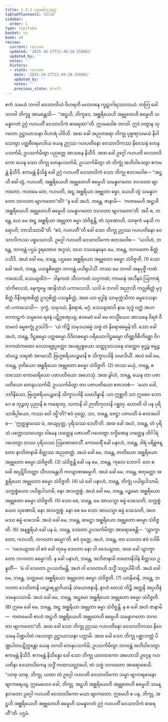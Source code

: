 ```yaml
---
title: 1.3.1 ပဌမော်ဂ္ဂသုတ္တ
tableOfContents: false
sidebar:
  order: 1
type: tipitaka
basket: su
book: a8
review:
  current: review
  updated: '2025-10-27T21:48:28.556061'
  updated_by: ''
  notes: ''
  history:
  - state: review
    date: '2025-10-27T21:48:28.556061'
    updated_by: ''
    notes: ''
    previous_state: draft
---
```



<ReviewStatus review={frontmatter.review} showDetails={true} />

<HypothesisAnnotation frontmatter={frontmatter} />

<DynamicBreadcrumb />

<Division number="21" book="a8" e="ch" v="17" p="47">

<Paragraph number="213" book="a8">
ဧကံ သမယံ ဘဂဝါ ဝေသာလိယံ ဝိဟရတိ မဟာဝနေ ကူဋာဂါရသာလာယံ. တတြ ခေါ ဘဂဝါ ဘိက္ခူ အာမန္တေသိ—  “အဋ္ဌဟိ, ဘိက္ခဝေ, အစ္ဆရိယေဟိ အဗ္ဘုတေဟိ ဓမ္မေဟိ သမန္နာဂတံ ဥဂ္ဂံ ဂဟပတိံ ဝေသာလိကံ ဓာရေထာ”တိ. ဣဒမဝေါစ ဘဂဝါ. ဣဒံ ဝတွာန သုဂတော ဥဋ္ဌာယာသနာ ဝိဟာရံ ပါဝိသိ.
</Paragraph>

<Paragraph number="214" book="a8">
အထ ခေါ အညတရော ဘိက္ခု ပုဗ္ဗဏှသမယံ နိဝါသေတွာ ပတ္တစီဝရမာဒါယ ယေန ဥဂ္ဂဿ ဂဟပတိနော ဝေသာလိကဿ နိဝေသနံ တေနုပသင်္ကမိ; ဥပသင်္ကမိတွာ ပညတ္တေ အာသနေ နိသီဒိ. အထ ခေါ ဥဂ္ဂေါ ဂဟပတိ ဝေသာလိကော ယေန သော ဘိက္ခု တေနုပသင်္ကမိ; ဥပသင်္ကမိတွာ တံ ဘိက္ခုံ အဘိဝါဒေတွာ ဧကမန္တံ နိသီဒိ. ဧကမန္တံ နိသိန္နံ ခေါ ဥဂ္ဂံ ဂဟပတိံ ဝေသာလိကံ သော ဘိက္ခု ဧတဒဝေါစ—
</Paragraph>

<Paragraph number="215" book="a8">
“အဋ္ဌဟိ ခေါ တွံ, ဂဟပတိ, အစ္ဆရိယေဟိ အဗ္ဘုတေဟိ ဓမ္မေဟိ သမန္နာဂတော ဘဂဝတာ ဗျာကတော. ကတမေ တေ, ဂဟပတိ, အဋ္ဌ အစ္ဆရိယာ အဗ္ဘုတာ ဓမ္မာ, ယေဟိ တွံ သမန္နာဂတော ဘဂဝတာ ဗျာကတော”တိ? “န ခေါ အဟံ, ဘန္တေ, ဇာနာမိ—  ‘ကတမေဟိ အဋ္ဌဟိ အစ္ဆရိယေဟိ အဗ္ဘုတေဟိ ဓမ္မေဟိ သမန္နာဂတော ဘဂဝတာ ဗျာကတော’တိ. အပိ စ, ဘန္တေ, ယေ မေ အဋ္ဌ အစ္ဆရိယာ အဗ္ဘုတာ ဓမ္မာ သံဝိဇ္ဇန္တိ, တံ သုဏောဟိ, သာဓုကံ မနသိ ကရောဟိ; ဘာသိဿာမီ”တိ. “ဧဝံ, ဂဟပတီ”တိ ခေါ သော ဘိက္ခု ဥဂ္ဂဿ ဂဟပတိနော ဝေသာလိကဿ ပစ္စဿောသိ. ဥဂ္ဂေါ ဂဟပတိ ဝေသာလိကော ဧတဒဝေါစ—  “ယဒါဟံ, ဘန္တေ, ဘဂဝန္တံ ပဌမံ ဒူရတောဝ အဒ္ဒသံ; သဟ ဒဿနေနေဝ မေ, ဘန္တေ, ဘဂဝတော စိတ္တံ ပသီဒိ. အယံ ခေါ မေ, ဘန္တေ, ပဌမော အစ္ဆရိယော အဗ္ဘုတော ဓမ္မော သံဝိဇ္ဇတိ. (1)
</Paragraph>

<Paragraph number="216" book="a8">
သော ခေါ အဟံ, ဘန္တေ, ပသန္နစိတ္တော ဘဂဝန္တံ ပယိရုပါသိံ. တဿ မေ ဘဂဝါ အနုပုဗ္ဗိံ ကထံ ကထေသိ, သေယျထိဒံ—  ဒါနကထံ သီလကထံ သဂ္ဂကထံ; ကာမာနံ အာဒီနဝံ ဩကာရံ သံကိလေသံ, နေက္ခမ္မေ အာနိသံသံ ပကာသေသိ. ယဒါ မံ ဘဂဝါ အညာသိ ကလ္လစိတ္တံ မုဒုစိတ္တံ ဝိနီဝရဏစိတ္တံ ဥဒဂ္ဂစိတ္တံ ပသန္နစိတ္တံ, အထ ယာ ဗုဒ္ဓါနံ သာမုက္ကံသိကာ ဓမ္မဒေသနာ တံ ပကာသေသိ—  ဒုက္ခံ, သမုဒယံ, နိရောဓံ, မဂ္ဂံ. သေယျထာပိ နာမ သုဒ္ဓံ ဝတ္ထံ အပဂတကာဠကံ သမ္မဒေဝ ရဇနံ ပဋိဂ္ဂဏှေယျ; ဧဝမေဝံ ခေါ မေ တသ္မိံယေဝ အာသနေ ဝိရဇံ ဝီတမလံ ဓမ္မစက္ခုံ ဥဒပါဒိ—  ‘ယံ ကိဉ္စိ သမုဒယဓမ္မံ သဗ္ဗံ တံ နိရောဓဓမ္မန်’တိ. သော ခေါ အဟံ, ဘန္တေ, ဒိဋ္ဌဓမ္မော ပတ္တဓမ္မော ဝိဒိတဓမ္မော ပရိယောဂါဠှဓမ္မော တိဏ္ဏဝိစိကိစ္ဆော ဝိဂတကထံကထော ဝေသာရဇ္ဇပ္ပတ္တော အပရပ္ပစ္စယော သတ္ထုသာသနေ တတ္ထေဝ ဗုဒ္ဓဉ္စ ဓမ္မဉ္စ သံဃဉ္စ သရဏံ အဂမာသိံ, ဗြဟ္မစရိယပဉ္စမာနိ စ သိက္ခာပဒါနိ သမာဒိယိံ. အယံ ခေါ မေ, ဘန္တေ, ဒုတိယော အစ္ဆရိယော အဗ္ဘုတော ဓမ္မော သံဝိဇ္ဇတိ. (2)
</Paragraph>

<Paragraph number="217" book="a8">
တဿ မယှံ, ဘန္တေ, စတဿော ကောမာရိယော ပဇာပတိယော အဟေသုံ. အထ ခွါဟံ, ဘန္တေ, ယေန တာ ပဇာပတိယော တေနုပသင်္ကမိံ; ဥပသင်္ကမိတွာ တာ ပဇာပတိယော ဧတဒဝစံ—  ‘မယာ ခေါ, ဘဂိနိယော, ဗြဟ္မစရိယပဉ္စမာနိ သိက္ခာပဒါနိ သမာဒိန္နာနိ. ယာ ဣစ္ဆတိ သာ ဣဓေဝ ဘောဂေ စ ဘုဉ္ဇတု ပုညာနိ စ ကရောတု, သကာနိ ဝါ ဉာတိကုလာနိ ဂစ္ဆတု. ဟောတိ ဝါ ပန ပုရိသာဓိပ္ပါယော, ကဿ ဝေါ ဒမ္မီ’တိ? ဧဝံ ဝုတ္တေ, သာ, ဘန္တေ, ဇေဋ္ဌာ ပဇာပတိ မံ ဧတဒဝေါစ—  ‘ဣတ္ထန္နာမဿ မံ, အယျပုတ္တ, ပုရိသဿ ဒေဟီ’တိ. အထ ခေါ အဟံ, ဘန္တေ, တံ ပုရိသံ ပက္ကောသာပေတွာ ဝါမေန ဟတ္ထေန ပဇာပတိံ ဂဟေတွာ ဒက္ခိဏေန ဟတ္ထေန ဘိင်္ဂါရံ ဂဟေတွာ တဿ ပုရိသဿ ဩဏောဇေသိံ. ကောမာရိံ ခေါ ပနာဟံ, ဘန္တေ, ဒါရံ ပရိစ္စဇန္တော နာဘိဇာနာမိ စိတ္တဿ အညထတ္တံ. အယံ ခေါ မေ, ဘန္တေ, တတိယော အစ္ဆရိယော အဗ္ဘုတော ဓမ္မော သံဝိဇ္ဇတိ. (3)
</Paragraph>

<Paragraph number="218" book="a8">
သံဝိဇ္ဇန္တိ ခေါ ပန မေ, ဘန္တေ, ကုလေ ဘောဂါ. တေ စ ခေါ အပ္ပဋိဝိဘတ္တာ သီလဝန္တေဟိ ကလျာဏဓမ္မေဟိ. အယံ ခေါ မေ, ဘန္တေ, စတုတ္ထော အစ္ဆရိယော အဗ္ဘုတော ဓမ္မော သံဝိဇ္ဇတိ. (4)
</Paragraph>

<Paragraph number="219" book="a8">
ယံ ခေါ ပနာဟံ, ဘန္တေ, ဘိက္ခုံ ပယိရုပါသာမိ; သက္ကစ္စံယေဝ ပယိရုပါသာမိ, နော အသက္ကစ္စံ. အယံ ခေါ မေ, ဘန္တေ, ပဉ္စမော အစ္ဆရိယော အဗ္ဘုတော ဓမ္မော သံဝိဇ္ဇတိ. (5)
</Paragraph>

<Paragraph number="220" book="a8">
သော စေ, ဘန္တေ, မေ အာယသ္မာ ဓမ္မံ ဒေသေတိ; သက္ကစ္စံယေဝ သုဏောမိ, နော အသက္ကစ္စံ. နော စေ မေ သော အာယသ္မာ ဓမ္မံ ဒေသေတိ, အဟမဿ ဓမ္မံ ဒေသေမိ. အယံ ခေါ မေ, ဘန္တေ, ဆဋ္ဌော အစ္ဆရိယော အဗ္ဘုတော ဓမ္မော သံဝိဇ္ဇတိ. (6)
</Paragraph>

<Paragraph number="221" book="a8">
အနစ္ဆရိယံ ခေါ ပန မံ, ဘန္တေ, ဒေဝတာ ဥပသင်္ကမိတွာ အာရောစေန္တိ—  ‘သွာက္ခာတော, ဂဟပတိ, ဘဂဝတာ ဓမ္မော’တိ. ဧဝံ ဝုတ္တေ, အဟံ, ဘန္တေ, တာ ဒေဝတာ ဧဝံ ဝဒါမိ—  ‘ဝဒေယျာထ ဝါ ဧဝံ ခေါ တုမှေ ဒေဝတာ နော ဝါ ဝဒေယျာထ, အထ ခေါ သွာက္ခာတော ဘဂဝတာ ဓမ္မော’တိ. န ခေါ ပနာဟံ, ဘန္တေ, အဘိဇာနာမိ တတောနိဒါနံ စိတ္တဿ ဥန္နတိံ—  ‘မံ ဝါ ဒေဝတာ ဥပသင်္ကမန္တိ, အဟံ ဝါ ဒေဝတာဟိ သဒ္ဓိံ သလ္လပါမီ’တိ. အယံ ခေါ မေ, ဘန္တေ, သတ္တမော အစ္ဆရိယော အဗ္ဘုတော ဓမ္မော သံဝိဇ္ဇတိ. (7)
</Paragraph>

<Paragraph number="222" book="a8">
ယာနိမာနိ, ဘန္တေ, ဘဂဝတာ ဒေသိတာနိ ပဉ္စောရမ္ဘာဂိယာနိ သံယောဇနာနိ, နာဟံ တေသံ ကိဉ္စိ အတ္တနိ အပ္ပဟီနံ သမနုပဿာမိ. အယံ ခေါ မေ, ဘန္တေ, အဋ္ဌမော အစ္ဆရိယော အဗ္ဘုတော ဓမ္မော သံဝိဇ္ဇတိ. (8)
</Paragraph>

<Paragraph number="223" book="a8">
ဣမေ ခေါ မေ, ဘန္တေ, အဋ္ဌ အစ္ဆရိယာ အဗ္ဘုတာ ဓမ္မာ သံဝိဇ္ဇန္တိ. န စ ခေါ အဟံ ဇာနာမိ—  ကတမေဟိ စာဟံ အဋ္ဌဟိ အစ္ဆရိယေဟိ အဗ္ဘုတေဟိ ဓမ္မေဟိ သမန္နာဂတော ဘဂဝတာ ဗျာကတော”တိ.
</Paragraph>

<Paragraph number="224" book="a8">
အထ ခေါ သော ဘိက္ခု ဥဂ္ဂဿ ဂဟပတိနော ဝေသာလိကဿ နိဝေသနေ ပိဏ္ဍပါတံ ဂဟေတွာ ဥဋ္ဌာယာသနာ ပက္ကာမိ. အထ ခေါ သော ဘိက္ခု ပစ္ဆာဘတ္တံ ပိဏ္ဍပါတပဋိက္ကန္တော ယေန ဘဂဝါ တေနုပသင်္ကမိ; ဥပသင်္ကမိတွာ ဘဂဝန္တံ အဘိဝါဒေတွာ ဧကမန္တံ နိသီဒိ. ဧကမန္တံ နိသိန္နော ခေါ သော ဘိက္ခု ယာဝတကော အဟောသိ ဥဂ္ဂေန ဂဟပတိနာ ဝေသာလိကေန သဒ္ဓိံ ကထာသလ္လာပေါ, တံ သဗ္ဗံ ဘဂဝတော အာရောစေသိ.
</Paragraph>

<Paragraph number="225" book="a8">
“သာဓု သာဓု, ဘိက္ခု. ယထာ တံ ဥဂ္ဂေါ ဂဟပတိ ဝေသာလိကော သမ္မာ ဗျာကရမာနော ဗျာကရေယျ, ဣမေဟေဝ ခေါ, ဘိက္ခု, အဋ္ဌဟိ အစ္ဆရိယေဟိ အဗ္ဘုတေဟိ ဓမ္မေဟိ သမန္နာဂတော ဥဂ္ဂေါ ဂဟပတိ ဝေသာလိကော မယာ ဗျာကတော. ဣမေဟိ စ ပန, ဘိက္ခု, အဋ္ဌဟိ အစ္ဆရိယေဟိ အဗ္ဘုတေဟိ ဓမ္မေဟိ သမန္နာဂတံ ဥဂ္ဂံ ဂဟပတိံ ဝေသာလိကံ ဓာရေဟီ”တိ.

</Paragraph>
</Division>

<Paragraph number="226" type="center" book="a8">
ပဌမံ.
</Paragraph>